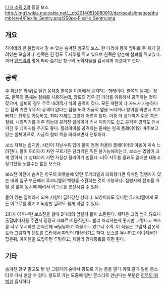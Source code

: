 [[다크 소울 2]]의 등장 보스
http://img1.wikia.nocookie.net/__cb20140513080910/darksouls/images/thumb/e/e4/Flexile_Sentry.png/250px-Flexile_Sentry.png
== 개요 ==
하이데의 큰 불탑에서 갈 수 있는 숨겨진 항구의 보스. 한 다리에 몸이 앞뒤로 두 체가 달려있는 모습이다. 한쪽은 긴 장도 두자루를 쥐고 있으며 한쪽은 양손에 철퇴를 쥐고있다. 과거 [[벤드릭]]의 명에 따라 숨겨진 항구의 노역자들을 감시하며 지켰다고 한다. 

== 공략 ==
주 패턴은 앞/뒤로 달린 몸체중 한쪽을 이용해서 공격하는 형태이다. 한쪽의 몸체는 장도, 한쪽의 몸체는 철퇴를 사용하는데, 장도의 경우 긴 거리를 이용해서 공격하는 것이 잦으며, 철퇴의 경우 주로 내려찍기 식의 공격이 잦다. 모든 패턴이 다 가드가 가능하다는 점과 측면 위주의 공격이 없다는 점을 노려 가급적 옆을 노리거나 방어를 하면서 치고 빠지는 전투도 가능하고, 회피 자체도 그렇게 어렵지 않다. 이중 더 상대하기 쉬운 쪽은 철퇴. 내려찍기를 자주 하는데 공격전 딜레이가 커서 피하기도 쉽고 공격후 경직도 커서 피한 후 데미지를 주기도 좋다. 플레이어를 공격하는 몸체는 현재 플레이어와 마주보고 있는 몸체이므로, 가급적 철퇴 쪽을 바라보면서 전투하자. 

보스 자체는 쉽지만, 시간이 지날수록 맵에 물이 점점 차올라 플레이어의 이동이 계속 느려진다. 물이 허리까지 차면 구르기든 달리기든 뭐든 불가능해지는데, 보스는 영향이 크게 없어서 그 상태까지 가면 사실상 클리어가 힘들다. 너무 서두를 필요도 없지만 대놓고 장기전을 노릴수는 없는 보스다.

보스전 이전에 숨겨진 항구의 화톳불에 있던 루카티엘과 대화했다면 유배된 집행자가 있는 배의 입구 부근에서 루카티엘의 백령을 소환하는 것이 가능하다. 집행자의 전후를 가릴 것 없이 동시에 때려서 어그로를 분산시킬 수 있다. 

물이 있는 맵이라서 뇌속 저항이 급하강한 상태다. 뇌창이라도 있다면 루카티엘에게 모든 어그로를 맞기고 뇌창만 날려도 쉽게 이길 수 있다.

2회차 이후부턴 보스전을 할때 2마리의 암살자 몹이 소환된다. 체력은 그리 높지 않으나 출혈데미지를 주면서 굉장히 재빠르게 움직인다. 빨리 처리하는게 좋지만 그렇다고 보스를 너무 무시하면 순식간에 극딜당하고 죽을수도 있으니 주의. 이 적들은 그림자 갑옷세트와 그림자의 단도를 드랍해서 파밍의 대상이기도 하다. 보스를 무시하고 이녀석들만 잡은뒤, 아이템을 드랍하면 루팅하고, 재빨리 강제종료를 하면 된다.

== 기타 ==
숨겨진 항구 말고도 텅 빈 그림자의 숲에서 왕도로 가는 문을 열기 위해 갈때 일반 몬스터로 다시 만날 수 있다.
왕도로 가는 도중에 일반 몬스터로 만난다는 부분은 [[허무의 위병]]과 흡사하다.

